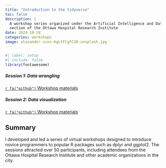 ```yaml
---
title: "Introduction to the tidyverse"
toc: false
description: |
  A workshop series organized under the Artificial Intelligence and Data Science 
  section of the Ottawa Hospital Research Institute
date: 2024-10-28
categories: workshops
image: alexander-sinn-KgLtFCgfC28-unsplash.jpg
---
```


```r
#| label: setup
#| include: false
library(fontawesome)
```

##### Session 1: Data wrangling

<a class="btn btn-light" href="https://github.com/reikookamoto/2024-10-28_intro-to-dplyr">
`r fa("github")` Workshop materials</a>

##### Session 2: Data visualization 

<a class="btn btn-light" href="https://github.com/reikookamoto/2024-11-04_intro-to-ggplot2">
`r fa("github")` Workshop materials</a>

## Summary

I developed and led a series of virtual workshops designed to introduce novice 
programmers to popular R packages such as dplyr and ggplot2. The sessions 
attracted over 50 participants, including attendees from the Ottawa Hospital 
Research Institute and other academic organizations in the city.
